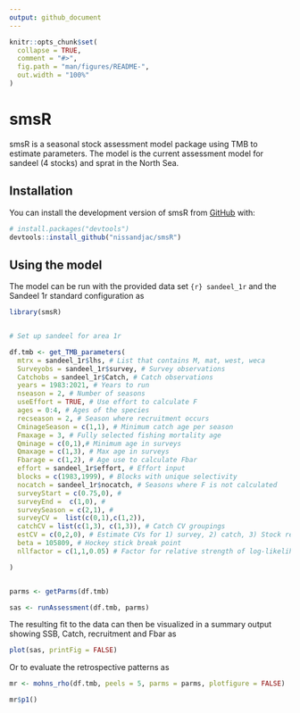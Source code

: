 ```yaml
---
output: github_document
---
```


<!-- README.md is generated from README.Rmd. Please edit that file -->

```r
knitr::opts_chunk$set(
  collapse = TRUE,
  comment = "#>",
  fig.path = "man/figures/README-",
  out.width = "100%"
)
```

# smsR

<!-- badges: start -->
<!-- badges: end -->

smsR is a seasonal stock assessment model package using TMB to estimate parameters. The model is the current assessment model for sandeel (4 stocks) and sprat in the North Sea. 

## Installation

You can install the development version of smsR from [GitHub](https://github.com/nissandjac/smsR) with:

``` r
# install.packages("devtools")
devtools::install_github("nissandjac/smsR")
```

## Using the model

The model can be run with the provided data set `{r} sandeel_1r` and the Sandeel 1r standard configuration as 

```r
library(smsR)


# Set up sandeel for area 1r 

df.tmb <- get_TMB_parameters(
  mtrx = sandeel_1r$lhs, # List that contains M, mat, west, weca
  Surveyobs = sandeel_1r$survey, # Survey observations 
  Catchobs = sandeel_1r$Catch, # Catch observations  
  years = 1983:2021, # Years to run
  nseason = 2, # Number of seasons
  useEffort = TRUE, # Use effort to calculate F
  ages = 0:4, # Ages of the species
  recseason = 2, # Season where recruitment occurs
  CminageSeason = c(1,1), # Minimum catch age per season
  Fmaxage = 3, # Fully selected fishing mortality age
  Qminage = c(0,1),# Minimum age in surveys 
  Qmaxage = c(1,3), # Max age in surveys 
  Fbarage = c(1,2), # Age use to calculate Fbar 
  effort = sandeel_1r$effort, # Effort input 
  blocks = c(1983,1999), # Blocks with unique selectivity 
  nocatch = sandeel_1r$nocatch, # Seasons where F is not calculated 
  surveyStart = c(0.75,0), #
  surveyEnd =  c(1,0), # 
  surveySeason = c(2,1), # 
  surveyCV =  list(c(0,1),c(1,2)), 
  catchCV = list(c(1,3), c(1,3)), # Catch CV groupings 
  estCV = c(0,2,0), # Estimate CVs for 1) survey, 2) catch, 3) Stock recruitment relationship
  beta = 105809, # Hockey stick break point
  nllfactor = c(1,1,0.05) # Factor for relative strength of log-likelihood

)


parms <- getParms(df.tmb)

sas <- runAssessment(df.tmb, parms)


```



<!-- You'll still need to render `README.Rmd` regularly, to keep `README.md` up-to-date. `devtools::build_readme()` is handy for this. -->

The resulting fit to the data can then be visualized in a summary output showing SSB, Catch, recruitment and Fbar as 

```r

plot(sas, printFig = FALSE)

```


Or to evaluate the retrospective patterns as 

```r

mr <- mohns_rho(df.tmb, peels = 5, parms = parms, plotfigure = FALSE)

mr$p1()

```


